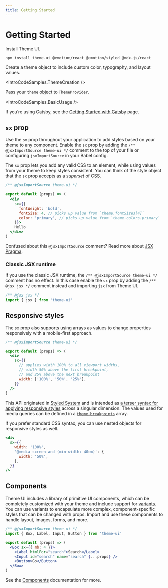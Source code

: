 ```yaml
---
title: Getting Started
---
```



# Getting Started

Install Theme UI.

```sh
npm install theme-ui @emotion/react @emotion/styled @mdx-js/react
```

Create a theme object to include custom color, typography, and layout values.

<IntroCodeSamples.ThemeCreation />

Pass your `theme` object to `ThemeProvider`.

<IntroCodeSamples.BasicUsage />

<Note>

If you’re using Gatsby, see the
[Getting Started with Gatsby](/getting-started/gatsby) page.

</Note>

## `sx` prop

Use the `sx` prop throughout your application to add styles based on your theme
to any component. Enable the `sx` prop by adding the
`/** @jsxImportSource theme-ui */` comment to the top of your file or
configuring `jsxImportSource` in your Babel config.

The `sx` prop lets you add any valid CSS to an element, while using values from
your theme to keep styles consistent. You can think of the style object that the
`sx` prop accepts as a _superset_ of CSS.

```jsx
/** @jsxImportSource theme-ui */

export default (props) => (
  <div
    sx={{
      fontWeight: 'bold',
      fontSize: 4, // picks up value from `theme.fontSizes[4]`
      color: 'primary', // picks up value from `theme.colors.primary`
    }}>
    Hello
  </div>
)
```

<Note>

Confused about this `@jsxImportSource` comment? Read more about
[JSX Pragma](/guides/jsx-pragma).

</Note>

### Classic JSX runtime

If you use the classic JSX runtime, the `/** @jsxImportSource theme-ui */`
comment has no effect. In this case enable the `sx` prop by adding the
`/** @jsx jsx */` comment instead and importing `jsx` from Theme UI.

```jsx
/** @jsx jsx */
import { jsx } from 'theme-ui'
```

## Responsive styles

The `sx` prop also supports using arrays as values to change properties
responsively with a mobile-first approach.

```jsx
/** @jsxImportSource theme-ui */

export default (props) => (
  <div
    sx={{
      // applies width 100% to all viewport widths,
      // width 50% above the first breakpoint,
      // and 25% above the next breakpoint
      width: ['100%', '50%', '25%'],
    }}
  />
)
```

<Note>

This API originated in [Styled System][] and is intended as
[a terser syntax for applying responsive styles](https://styled-system.com/guides/array-props)
across a singular dimension. The values used for media queries can be defined in
a [`theme.breakpoints`](/theming/#breakpoints) array.

</Note>

If you prefer standard CSS syntax, you can use nested objects for responsive
styles as well.

```jsx
<div
  sx={{
    width: '100%',
    '@media screen and (min-width: 40em)': {
      width: '50%',
    },
  }}
/>
```

## Components

Theme UI includes a library of primitive UI components, which can be completely
customized with your theme and include support for
[variants](/components/variants). You can use variants to encapsulate more
complex, component-specific styles that can be changed with props. Import and
use these components to handle layout, images, forms, and more.

```jsx
/** @jsxImportSource theme-ui */
import { Box, Label, Input, Button } from 'theme-ui'

export default (props) => (
  <Box sx={{ mb: 4 }}>
    <Label htmlFor="search">Search</Label>
    <Input id="search" name="search" {...props} />
    <Button>Go</Button>
  </Box>
)
```

See the [Components](/components) documentation for more.

[styled system]: https://styled-system.com
